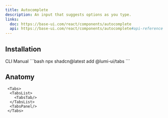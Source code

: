 ```yaml
---
title: Autocomplete
description: An input that suggests options as you type.
links:
  doc: https://base-ui.com/react/components/autocomplete
  api: https://base-ui.com/react/components/autocomplete#api-reference
---
```


<ComponentPreview name="autocomplete-demo" />

## Installation

<CodeTabs>
  <TabsList>
    <TabsTab value="cli">CLI</TabsTab>
    <TabsTab value="manual">Manual</TabsTab>
  </TabsList>

  <TabsPanel value="cli">
    ```bash
    npx shadcn@latest add @lumi-ui/tabs
    ```
  </TabsPanel>

  <TabsPanel value="manual">
    <Steps>
      <Step title="Copy and paste the following code into your project.">
        <ComponentSourceCode name="autocomplete" title="autocomplete.tsx"/>
      </Step>
    </Steps>
  </TabsPanel>
</CodeTabs>


## Anatomy

```tsx
 <Tabs>
  <TabsList>
    <TabsTab/>
  </TabsList>
  <TabsPanel/>
 </Tabs>
```